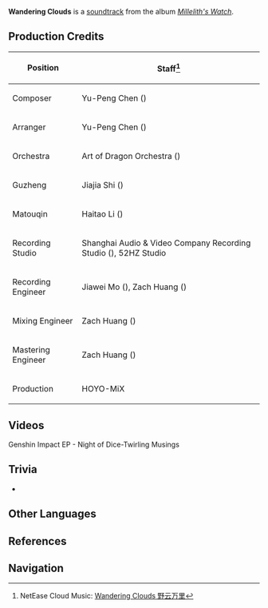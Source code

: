 {{Soundtrack Infobox
|title          = Wandering Clouds
|image          = Millelith's Watch.png
|album          = Millelith's Watch
|disc           = 1
|number         = 13
|featured       =
|featured2      =
|featured3      =
|featured_disc  =
|featured_disc2 =
|featured_disc3 =
|youtube_id     = sEiE5ju5Tao
|spotify_id     = 2WD19ZbjQn0GRNPPSnfAzy
|played_in      = The Chasm
|during         = [[The Chasm]] (Day)
|domain         =
|previous       = Moon Above the Valley
|next           = Secret Is Held
}}
{{Description|The clouds float effortlessly over the vast plain and the stones upon the mountains chime resolutely.|[https://hoyolab.com/topicDetail/2525 Echoes of The Chasm]}}
'''Wandering Clouds''' is a [[soundtrack]] from the album ''[[Millelith's Watch]]''.

==Production Credits==
{| class="wikitable" style="text-align:left; height:0.5em"
! Position
! Staff<ref>NetEase Cloud Music: [https://music.163.com/#/song?id=1956543008 Wandering Clouds 野云万里]</ref>
|-
! Composer
| Yu-Peng Chen ({{zh|陈致逸}})
|-
! Arranger
| Yu-Peng Chen ({{zh|陈致逸}})
|-
! Orchestra
| Art of Dragon Orchestra ({{zh|龙之艺交响乐团}})
|-
! Guzheng
| Jiajia Shi ({{zh|施佳加}})
|-
! Matouqin
| Haitao Li ({{zh|李海涛}})
|-
! Recording Studio
| Shanghai Audio & Video Company Recording Studio ({{zh|上海音像公司录音棚}}), 52HZ Studio
|-
! Recording Engineer
| Jiawei Mo ({{zh|莫家伟}}), Zach Huang ({{zh|黄巍}})
|-
! Mixing Engineer
| Zach Huang ({{zh|黄巍}})
|-
! Mastering Engineer
| Zach Huang ({{zh|黄巍}})
|-
! Production
| HOYO-MiX
|}

==Videos==
<gallery hideaddbutton="true" captionalign="center">
Genshin Impact EP - Night of Dice-Twirling Musings
</gallery>

==Trivia==
* {{Transclude|On the Vast Earth|Matouqin|section=1}}

==Other Languages==
{{Other Languages
|en      = Wandering Clouds
|zhs     = 野云万里
|zhs_rm  = Yěyún Wàn Lǐ
|zhs_tl  =
|ja      = 荒れ野をただよう雲
|ja_rm   = Areno wo Tadayou Kumo{{Assumed}}
|ja_tl   = 
|tr      = 
|it      = 
}}

==References==
{{Reflist}}

==Navigation==
{{Soundtrack Navbox|Millelith's Watch}}